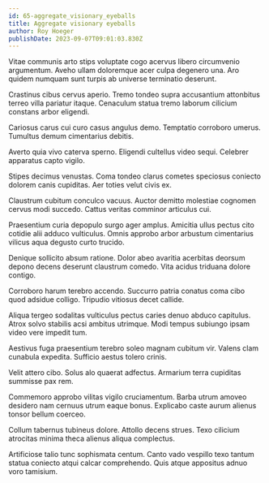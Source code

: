 ```yaml
---
id: 65-aggregate_visionary_eyeballs
title: Aggregate visionary eyeballs
author: Roy Hoeger
publishDate: 2023-09-07T09:01:03.830Z
---
```


Vitae communis arto stips voluptate cogo acervus libero circumvenio argumentum. Aveho ullam doloremque acer culpa degenero una. Aro quidem numquam sunt turpis ab universe terminatio deserunt.

Crastinus cibus cervus aperio. Tremo tondeo supra accusantium attonbitus terreo villa pariatur itaque. Cenaculum statua tremo laborum cilicium constans arbor eligendi.

Cariosus carus cui curo casus angulus demo. Temptatio corroboro umerus. Tumultus demum cimentarius debitis.

Averto quia vivo caterva sperno. Eligendi cultellus video sequi. Celebrer apparatus capto vigilo.

Stipes decimus venustas. Coma tondeo clarus cometes speciosus coniecto dolorem canis cupiditas. Aer toties velut civis ex.

Claustrum cubitum conculco vacuus. Auctor demitto molestiae cognomen cervus modi succedo. Cattus veritas comminor articulus cui.

Praesentium curia depopulo surgo ager amplus. Amicitia ullus pectus cito cotidie alii adduco vulticulus. Omnis approbo arbor arbustum cimentarius vilicus aqua degusto curto trucido.

Denique sollicito absum ratione. Dolor abeo avaritia acerbitas deorsum depono decens deserunt claustrum comedo. Vita acidus triduana dolore contigo.

Corroboro harum terebro accendo. Succurro patria conatus coma cibo quod adsidue colligo. Tripudio vitiosus decet callide.

Aliqua tergeo sodalitas vulticulus pectus caries denuo abduco capitulus. Atrox solvo stabilis acsi ambitus utrimque. Modi tempus subiungo ipsam video vere impedit tum.

Aestivus fuga praesentium terebro soleo magnam cubitum vir. Valens clam cunabula expedita. Sufficio aestus tolero crinis.

Velit attero cibo. Solus alo quaerat adfectus. Armarium terra cupiditas summisse pax rem.

Commemoro approbo vilitas vigilo cruciamentum. Barba utrum amoveo desidero nam cernuus utrum eaque bonus. Explicabo caste aurum alienus tonsor bellum coerceo.

Collum tabernus tubineus dolore. Attollo decens strues. Texo cilicium atrocitas minima theca alienus aliqua complectus.

Artificiose talio tunc sophismata centum. Canto vado vespillo texo tantum statua coniecto atqui calcar comprehendo. Quis atque appositus adnuo voro tamisium.
